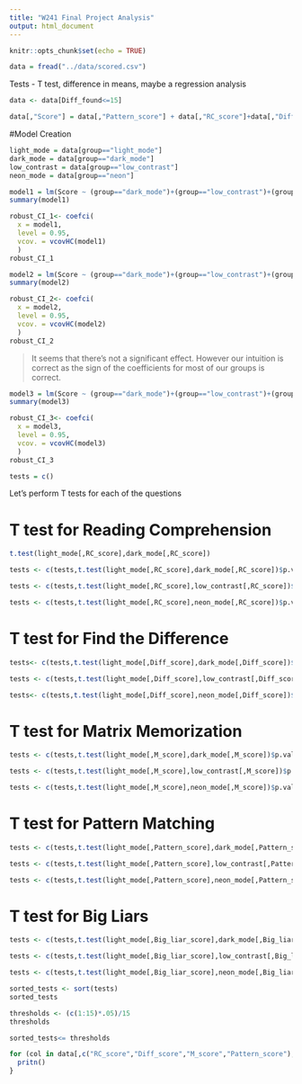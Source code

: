 ```yaml
---
title: "W241 Final Project Analysis"
output: html_document
---
```


```r
knitr::opts_chunk$set(echo = TRUE)
```

```r
data = fread("../data/scored.csv")
```

Tests - T test, difference in means, maybe a regression analysis 

```r
data <- data[Diff_found<=15]
```


```r
data[,"Score"] = data[,"Pattern_score"] + data[,"RC_score"]+data[,"Diff_score"]+data[,"M_score"]
```

#Model Creation
```r
light_mode = data[group=="light_mode"]
dark_mode = data[group=="dark_mode"]
low_contrast = data[group=="low_contrast"]
neon_mode = data[group=="neon"]

```


```r
model1 = lm(Score ~ (group=="dark_mode")+(group=="low_contrast")+(group=="neon"),data=data)
summary(model1)
```
```r
robust_CI_1<- coefci(
  x = model1, 
  level = 0.95, 
  vcov. = vcovHC(model1)
  ) 
robust_CI_1
```


```r
model2 = lm(Score ~ (group=="dark_mode")+(group=="low_contrast")+(group=="neon")+as.factor(student_status),data=data)
summary(model2)

```

```r
robust_CI_2<- coefci(
  x = model2, 
  level = 0.95, 
  vcov. = vcovHC(model2)
  ) 
robust_CI_2
```
> It seems that there's not a significant effect. However our intuition is correct as the sign of the coefficients for most of our groups is correct. 

```r
model3 = lm(Score ~ (group=="dark_mode")+(group=="low_contrast")+(group=="neon")+as.factor(student_status)+nighttime,data=data)
summary(model3)
```
```r
robust_CI_3<- coefci(
  x = model3, 
  level = 0.95, 
  vcov. = vcovHC(model3)
  ) 
robust_CI_3

```

```r
tests = c()
```


Let's perform T tests for each of the questions 

# T test for Reading Comprehension
```r
t.test(light_mode[,RC_score],dark_mode[,RC_score])
```

```r
tests <- c(tests,t.test(light_mode[,RC_score],dark_mode[,RC_score])$p.value)
```
```r
tests <- c(tests,t.test(light_mode[,RC_score],low_contrast[,RC_score])$p.value)
```
```r
tests <- c(tests,t.test(light_mode[,RC_score],neon_mode[,RC_score])$p.value)
```
# T test for Find the Difference 
```r
tests<- c(tests,t.test(light_mode[,Diff_score],dark_mode[,Diff_score])$p.value)
```
```r
tests <- c(tests,t.test(light_mode[,Diff_score],low_contrast[,Diff_score])$p.value)
```
```r
tests<- c(tests,t.test(light_mode[,Diff_score],neon_mode[,Diff_score])$p.value)
```
# T test for Matrix Memorization

```r
tests <- c(tests,t.test(light_mode[,M_score],dark_mode[,M_score])$p.value)
```
```r
tests <- c(tests,t.test(light_mode[,M_score],low_contrast[,M_score])$p.value)
```
```r
tests <- c(tests,t.test(light_mode[,M_score],neon_mode[,M_score])$p.value)
```
# T test for Pattern Matching

```r
tests <- c(tests,t.test(light_mode[,Pattern_score],dark_mode[,Pattern_score])$p.value)
```
```r
tests <- c(tests,t.test(light_mode[,Pattern_score],low_contrast[,Pattern_score])$p.value)
```
```r
tests <- c(tests,t.test(light_mode[,Pattern_score],neon_mode[,Pattern_score])$p.value)
```

# T test for Big Liars

```r
tests <- c(tests,t.test(light_mode[,Big_liar_score],dark_mode[,Big_liar_score])$p.value)
```
```r
tests <- c(tests,t.test(light_mode[,Big_liar_score],low_contrast[,Big_liar_score])$p.value)
```
```r
tests <- c(tests,t.test(light_mode[,Big_liar_score],neon_mode[,Big_liar_score])$p.value)
```

```r
sorted_tests <- sort(tests)
sorted_tests
```
```r
thresholds <- (c(1:15)*.05)/15
thresholds
```

```r
sorted_tests<= thresholds
```

```r
for (col in data[,c("RC_score","Diff_score","M_score","Pattern_score"),by=group]){
  pritn()
}
```










